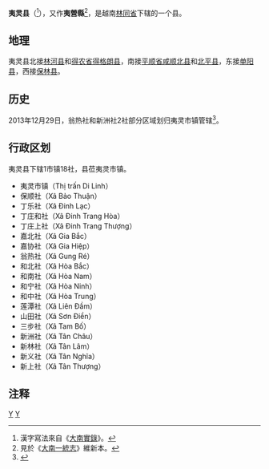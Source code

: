 {{Infobox Settlement
|name                   = 夷灵县
|settlement_type        = 县
|official_name          = 
|other_name             = 
|native_name            = {{lang|vi|Huyện Di Linh}}
|nickname               = 
|motto                  = 
|image_skyline          = Bobla.jpg
|imagesize              = 
|image_caption          = 
|image_flag             = 
|flag_size              = 
|image_seal             = 
|seal_size              = 
|image_shield           = 
|shield_size            = 
|image_blank_emblem     = 
|blank_emblem_size      = 
|image_map              = {{Infobox mapframe|frame-width=250|zoom=09}}
|mapsize                = 
|map_caption            = 
|image_map1             = 
|mapsize1               = 
|map_caption1           = 
|pushpin_map            = Vietnam
|pushpin_label_position = bottom
|pushpin_map_caption    = 
|pushpin_map1           = 
|pushpin_label_position1= 
|pushpin_map_caption1   = 
|subdivision_type       = 国家
|subdivision_name       = {{flag|Vietnam}}
|subdivision_type1      = [[越南行政区划|省]]
|subdivision_name1      = [[林同省|林同省]]
|subdivision_type2      = 行政区划
|subdivision_name2      = 1市镇18社
|subdivision_type3      = 
|subdivision_name3      = 
|seat_type              = 县莅
|seat                   = {{link-vi|夷灵市镇|Di Linh (thị trấn)}}
|government_type        = 
|leader_title           = 
|leader_name            = 
|leader_title1          = 
|leader_name1           = 
|established_title      = 
|established_date       = 
|area_magnitude         = 
|unit_pref              = 
|area_footnotes         = 
|area_total_km2         = 1614.64
|area_land_km2          = 
|area_water_km2         = 
|area_water_percent     = 
|area_urban_km2         = 
|area_metro_km2         = 
|population_as_of       = 2017年
|population_footnotes   = 
|population_note        = 
|population_total       = 166350
|population_density_km2 = auto
|population_metro             = 
|population_density_metro_km2 = 
|population_urban             = 
|population_density_urban_km2 = 
|timezone               = [[越南标准时间|越南标准时间]]
|utc_offset             = +7
|elevation_footnotes    = 
|elevation_m            = 
|coor_type              = 
|coordinates            = 
|postal_code_type       = 
|postal_code            = 
|area_code              = 
|website                = [http://dilinh.lamdong.gov.vn 夷灵县电子信息门户网站]
|footnotes              = 
}}
'''夷灵县'''（{{vie|v='''Huyện Di Linh'''|hn=縣夷靈}}<ref>漢字寫法來自《[[大南實錄|大南實錄]]》。</ref>），又作'''夷營縣'''<ref>見於《[[大南一統志|大南一統志]]》維新本。</ref>，是越南[[林同省|林同省]]下辖的一个县。

==地理==
夷灵县北接[[林河县|林河县]]和[[得农省|得农省]][[得格朗县|得格朗县]]，南接[[平顺省|平顺省]][[咸顺北县|咸顺北县]]和[[北平县|北平县]]，东接[[单阳县|单阳县]]，西接[[保林县_(林同省)|保林县]]。

==历史==
2013年12月29日，翁热社和新洲社2社部分区域划归夷灵市镇管辖<ref>{{Cite web |url=https://thuvienphapluat.vn/van-ban/Bo-may-hanh-chinh/Nghi-quyet-134-NQ-CP-nam-2013-dieu-chinh-dia-gioi-hanh-chinh-Lac-Duong-Lam-Dong-217912.aspx |title=Nghị quyết 134/NQ-CP năm 2013 điều chỉnh địa giới hành chính xã, thị trấn để mở rộng địa giới hành chính thị trấn Lạc Dương thuộc huyện Lạc Dương, thị trấn Di Linh thuộc huyện Di Linh, thị trấn Đồng Nai thuộc huyện Cát Tiên và đổi tên thị trấn Đồng Nai thành thị trấn Cát Tiên thuộc huyện Cát Tiên, tỉnh Lâm Đồng do Chính phủ ban hành |accessdate=2020-04-24 |archive-date=2020-06-21 |archive-url=https://web.archive.org/web/20200621161135/https://thuvienphapluat.vn/van-ban/bo-may-hanh-chinh/Nghi-quyet-134-NQ-CP-nam-2013-dieu-chinh-dia-gioi-hanh-chinh-Lac-Duong-Lam-Dong-217912.aspx |dead-url=no }}</ref>。

==行政区划==
夷灵县下辖1市镇18社，县莅夷灵市镇。
*夷灵市镇（Thị trấn Di Linh）
*保顺社（Xã Bảo Thuận）
*丁乐社（Xã Đinh Lạc）
*丁庄和社（Xã Đinh Trang Hòa）
*丁庄上社（Xã Đinh Trang Thượng）
*嘉北社（Xã Gia Bắc）
*嘉协社（Xã Gia Hiệp）
*翁热社（Xã Gung Ré）
*和北社（Xã Hòa Bắc）
*和南社（Xã Hòa Nam）
*和宁社（Xã Hòa Ninh）
*和中社（Xã Hòa Trung）
*莲潭社（Xã Liên Đầm）
*山田社（Xã Sơn Điền）
*三步社（Xã Tam Bố）
*新洲社（Xã Tân Châu）
*新林社（Xã Tân Lâm）
*新义社（Xã Tân Nghĩa）
*新上社（Xã Tân Thượng）

==注释==
{{reflist}}

{{林同省行政区划}}
{{越南西原之县市镇区域划分}}

[[Category:越南县份|Y]]
[[Category:林同省|Y]]